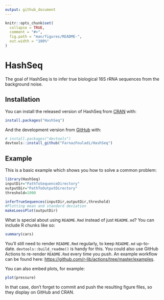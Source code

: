 ```yaml
---
output: github_document
---
```


<!-- README.md is generated from README.Rmd. Please edit that file -->

```r
knitr::opts_chunk$set(
  collapse = TRUE,
  comment = "#>",
  fig.path = "man/figures/README-",
  out.width = "100%"
)
```

# HashSeq

<!-- badges: start -->
<!-- badges: end -->

The goal of HashSeq is to infer true biological 16S rRNA sequences from the background noise.

## Installation

You can install the released version of HashSeq from [CRAN](https://CRAN.R-project.org) with:

``` r
install.packages("HashSeq")
```

And the development version from [GitHub](https://github.com/) with:

``` r
# install.packages("devtools")
devtools::install_github("FarnazFouladi/HashSeq")
```
## Example

This is a basic example which shows you how to solve a common problem:

```r
library(HashSeq)
inputDir="PathToSequenceDirectory"
outputDir="PathToOutputDirectory"
threshold=1000

inferTrueSequences(inputDir,outputDir,threshold)
#Plotting mean and standard deviation
makeLoessPlot(outputDir)
```

What is special about using `README.Rmd` instead of just `README.md`? You can include R chunks like so:

```r
summary(cars)
```

You'll still need to render `README.Rmd` regularly, to keep `README.md` up-to-date. `devtools::build_readme()` is handy for this. You could also use GitHub Actions to re-render `README.Rmd` every time you push. An example workflow can be found here: <https://github.com/r-lib/actions/tree/master/examples>.

You can also embed plots, for example:

```r
plot(pressure)
```

In that case, don't forget to commit and push the resulting figure files, so they display on GitHub and CRAN.
